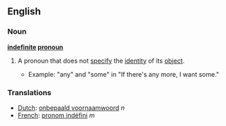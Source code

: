 ==English==
===Noun===
'''[[indefinite]] [[pronoun]]'''
#{{grammar}} A pronoun that does not [[specify]] the [[identity]] of its [[object]].
#*Example: "any" and "some" in "If there's any more, I want some."

===Translations===
*[[Dutch]]: [[onbepaald voornaamwoord]] ''n''
*[[French]]: [[pronom indéfini]] ''m''